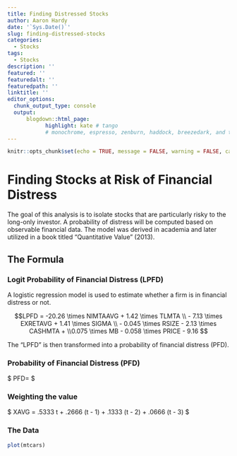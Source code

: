 ```yaml
---
title: Finding Distressed Stocks
author: Aaron Hardy
date: '`Sys.Date()`'
slug: finding-distressed-stocks
categories:
  - Stocks
tags: 
  - Stocks
description: ''
featured: ''
featuredalt: ''
featuredpath: ''
linktitle: ''
editor_options: 
  chunk_output_type: console
  output:
      blogdown::html_page:
            highlight: kate # tango
            # monochrome, espresso, zenburn, haddock, breezedark, and textmate
---
```


```r
knitr::opts_chunk$set(echo = TRUE, message = FALSE, warning = FALSE, cache = TRUE)
```


# Finding Stocks at Risk of Financial Distress 

The goal of this analysis is to isolate stocks that are particularly risky to the long-only investor. A probability of distress will be computed based on observable financial data. The model was derived in academia and later utilized in a book titled "Quantitative Value" (2013).

## The Formula

### Logit Probability of Financial Distress (LPFD)
A logistic regression model is used to estimate whether a firm is in financial distress or not. 

$$LPFD = -20.26 \times NIMTAAVG + 1.42 \times TLMTA \\
- 7.13 \times EXRETAVG + 1.41 \times SIGMA \\
- 0.045 \times RSIZE - 2.13 \times CASHMTA + 
\\0.075 \times MB - 0.058 \times PRICE - 9.16 $$


The "LPFD" is then transformed into a probability of financial distress (PFD).

### Probability of Financial Distress (PFD)

$ PFD=\frac{1}{1+e^{-LPFD}} $


### Weighting the value
$ XAVG = .5333 \times t + .2666 \times (t - 1) + .1333 \times (t - 2) + .0666 \times (t - 3) $




### The Data

```r



plot(mtcars)






```